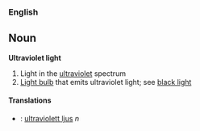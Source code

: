 ===English===
==Noun==
'''Ultraviolet light'''
#Light in the [[ultraviolet]] spectrum
#[[Light bulb]] that emits ultraviolet light; see [[black light]]
====Translations====
*{{sv}}: [[ultraviolett ljus]] ''n''